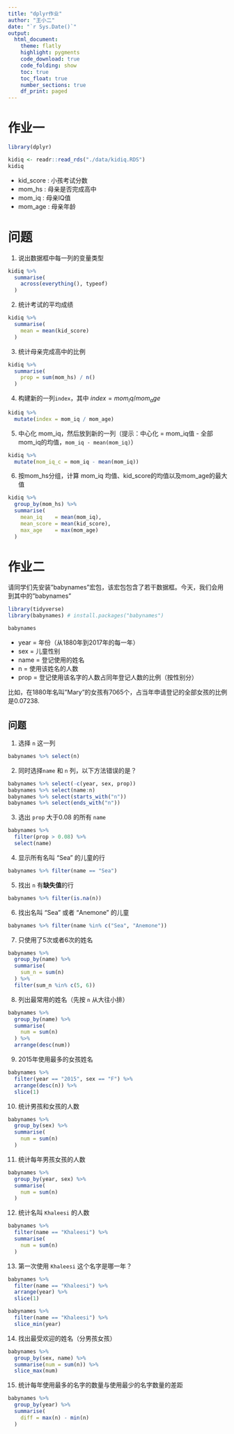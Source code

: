```yaml
---
title: "dplyr作业"
author: "王小二"
date: "`r Sys.Date()`"
output: 
  html_document:
    theme: flatly
    highlight: pygments
    code_download: true
    code_folding: show
    toc: true
    toc_float: true
    number_sections: true
    df_print: paged
---
```




# 作业一

```r
library(dplyr)

kidiq <- readr::read_rds("./data/kidiq.RDS")
kidiq
```


- kid_score : 小孩考试分数
- mom_hs    : 母亲是否完成高中
- mom_iq    : 母亲IQ值
- mom_age   : 母亲年龄


# 问题

1. 说出数据框中每一列的变量类型
```r
kidiq %>% 
  summarise(
    across(everything(), typeof)
  )
```

2. 统计考试的平均成绩
```r
kidiq %>%
  summarise(
    mean = mean(kid_score)
  )
```

3. 统计母亲完成高中的比例
```r
kidiq %>%
  summarise(
    prop = sum(mom_hs) / n()
  )
```

4. 构建新的一列`index`，其中 $index = mom_iq/mom_age$
```r
kidiq %>%
  mutate(index = mom_iq / mom_age)
```


5. 中心化 mom_iq，然后放到新的一列（提示：中心化 = mom_iq值 - 全部mom_iq的均值，`mom_iq - mean(mom_iq)`）

```r
kidiq %>%
  mutate(mom_iq_c = mom_iq - mean(mom_iq))
```



6. 按mom_hs分组，计算 mom_iq 均值、kid_score的均值以及mom_age的最大值

```r
kidiq %>%
  group_by(mom_hs) %>%
  summarise(
    mean_iq    = mean(mom_iq),
    mean_score = mean(kid_score),
    max_age    = max(mom_age)
  )
```




# 作业二

请同学们先安装"babynames"宏包，该宏包包含了若干数据框。今天，我们会用到其中的"babynames"

```r
library(tidyverse)
library(babynames) # install.packages("babynames")

babynames
```

- year = 年份（从1880年到2017年的每一年）
- sex  = 儿童性别
- name = 登记使用的姓名
- n    = 使用该姓名的人数
- prop = 登记使用该名字的人数占同年登记人数的比例（按性别分）

比如，在1880年名叫"Mary"的女孩有7065个，占当年申请登记的全部女孩的比例是0.07238.




## 问题

1. 选择 `n` 这一列
```r
babynames %>% select(n)
```

2. 同时选择`name` 和 `n` 列，以下方法错误的是？
```r
babynames %>% select(-c(year, sex, prop))
babynames %>% select(name:n)
babynames %>% select(starts_with("n"))
babynames %>% select(ends_with("n"))
```

3. 选出 `prop` 大于0.08 的所有 `name`
```r
babynames %>% 
  filter(prop > 0.08) %>% 
  select(name)
```

4. 显示所有名叫 "Sea" 的儿童的行
```r
babynames %>% filter(name == "Sea")
```

5. 找出 `n` 有**缺失值**的行
```r
babynames %>% filter(is.na(n))
```

6. 找出名叫 "Sea" 或者 "Anemone" 的儿童
```r
babynames %>% filter(name %in% c("Sea", "Anemone"))
```

7. 只使用了5次或者6次的姓名
```r
babynames %>%
  group_by(name) %>%
  summarise(
    sum_n = sum(n)
  ) %>%
  filter(sum_n %in% c(5, 6))
```


8. 列出最常用的姓名（先按 `n` 从大往小排）
```r
babynames %>%
  group_by(name) %>%
  summarise(
    num = sum(n)
  ) %>%
  arrange(desc(num))
```

9. 2015年使用最多的女孩姓名

```r
babynames %>%
  filter(year == "2015", sex == "F") %>%
  arrange(desc(n)) %>% 
  slice(1)
```

10. 统计男孩和女孩的人数
```r
babynames %>%
  group_by(sex) %>%
  summarise(
    num = sum(n)
  )
```

11. 统计每年男孩女孩的人数
```r
babynames %>%
  group_by(year, sex) %>%
  summarise(
    num = sum(n)
  )
```

12. 统计名叫 `Khaleesi` 的人数
```r
babynames %>%
  filter(name == "Khaleesi") %>%
  summarise(
    num = sum(n)
  )
```


13. 第一次使用 `Khaleesi` 这个名字是哪一年？
```r
babynames %>%
  filter(name == "Khaleesi") %>%
  arrange(year) %>% 
  slice(1)

babynames %>%
  filter(name == "Khaleesi") %>%
  slice_min(year)
```

14. 找出最受欢迎的姓名（分男孩女孩）

```r
babynames %>%
  group_by(sex, name) %>%
  summarise(num = sum(n)) %>%
  slice_max(num)
```

15. 统计每年使用最多的名字的数量与使用最少的名字数量的差距

```r
babynames %>%
  group_by(year) %>%
  summarise(
    diff = max(n) - min(n)
  )
```
